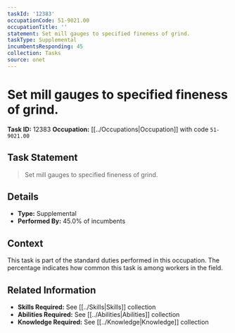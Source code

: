 ```yaml
---
taskId: '12383'
occupationCode: 51-9021.00
occupationTitle: ''
statement: Set mill gauges to specified fineness of grind.
taskType: Supplemental
incumbentsResponding: 45
collection: Tasks
source: onet
---
```

# Set mill gauges to specified fineness of grind.

**Task ID:** 12383
**Occupation:** [[../Occupations|Occupation]] with code `51-9021.00`

## Task Statement

> Set mill gauges to specified fineness of grind.

## Details

- **Type:** Supplemental
- **Performed By:** 45.0% of incumbents

## Context

This task is part of the standard duties performed in this occupation. The percentage indicates how common this task is among workers in the field.

## Related Information

- **Skills Required:** See [[../Skills|Skills]] collection
- **Abilities Required:** See [[../Abilities|Abilities]] collection
- **Knowledge Required:** See [[../Knowledge|Knowledge]] collection
